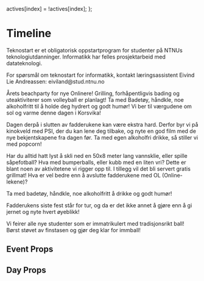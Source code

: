 
<Meta title="Timeline" component={Timeline} />

  actives[index] = !actives[index];
};

# Timeline

<Preview>
  <Story name="Default">
    <Timeline>
      <Day day={'Fredag 23. august'}>
        <Event title="[Bachelor] Technostart" startTime="10:15" endTime="15:00">
          <p>
            Teknostart er et obligatorisk oppstartprogram for studenter på NTNUs teknologiutdanninger. Informatikk har
            felles prosjektarbeid med datateknologi.
          </p>
          <p>
            For spørsmål om teknostart for informatikk, kontakt læringsassistent Eivind Lie Andreassen:
            eiviland@stud.ntnu.no
          </p>
        </Event>
        <Event title="[Alle] Beachparty" startTime="15:00" endTime="18:00">
          <p>
            Årets beachparty for nye Onlinere! Grilling, forhåpentligvis bading og uteaktiviterer som volleyball er
            planlagt! Ta med Badetøy, håndkle, noe alkoholfritt til å holde deg hydrert og godt humør! Vi ber til
            værgudene om sol og varme denne dagen i Korsvika!
          </p>
        </Event>
        <Event title="[Alle] Hangoverkino" startTime="19:00" endTime="21:00">
          <p>
            Dagen derpå i slutten av fadderukene kan være ekstra hard. Derfor byr vi på kinokveld med PSI, der du kan
            lene deg tilbake, og nyte en god film med de nye bekjentskapene fra dagen før. Ta med egen alkoholfri
            drikke, så stiller vi med popcorn!
          </p>
        </Event>
      </Day>
      <Day day={'Lørdag 24. august'}>
        <Event title="[Alle] Onlinelekene" startTime="13:00" endTime="15:00">
          <p>
            Har du alltid hatt lyst å skli ned en 50x8 meter lang vannsklie, eller spille såpefotball? Hva med
            bumperballs, eller kubb med en liten vri? Dette er blant noen av aktivitetene vi rigger opp til. I tillegg
            vil det bli servert gratis grillmat! Hva er vel bedre enn å avslutte fadderukene med OL (Online-lekene)?
          </p>
          <p>Ta med badetøy, håndkle, noe alkoholfritt å drikke og godt humør!</p>
        </Event>
        <Event title="[Alle] Avslutningsfest" startTime="18:00" endTime="23:59">
          <p>
            Fadderukens siste fest står for tur, og da er det ikke annet å gjøre enn å gi jernet og nyte hvert øyeblikk!
          </p>
        </Event>
      </Day>
      <Day day={'Lørdag 07. september'}>
        <Event title="[Alle] Immatrikuleringsball" startTime="19:00" endTime="23:59">
          <p>
            Vi feirer alle nye studenter som er immatrikulert med tradisjonsrikt ball! Børst støvet av finstasen og gjør
            deg klar for immball!
          </p>
        </Event>
      </Day>
    </Timeline>
  </Story>
</Preview>

## Event Props

<Props of={Event} />

## Day Props

<Props of={Day} />
